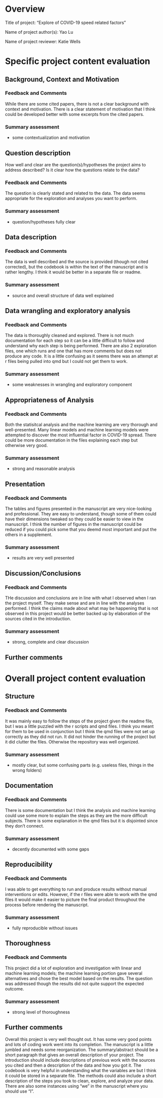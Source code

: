 # Overview

Title of project: "Explore of COVID-19 speed related factors"

Name of project author(s): Yao Lu

Name of project reviewer: Katie Wells



# Specific project content evaluation


## Background, Context and Motivation


### Feedback and Comments
While there are some cited papers, there is not a clear background with context and motivation. There is a clear statement of motivation that I think could be developed better with some excerpts from the cited papers.  


### Summary assessment 
* some contextualization and motivation



## Question description
How well and clear are the question(s)/hypotheses the project aims to address described? Is it clear how the questions relate to the data?


### Feedback and Comments
The question is clearly stated and related to the data. The data seems appropriate for the exploration and analyses you want to perform. 

### Summary assessment
* question/hypotheses fully clear


## Data description


### Feedback and Comments
The data is well described and the source is provided (though not cited corrected), but the codebook is within the text of the manuscript and is rather lengthy. I think it would be better in a separate file or readme. 


### Summary assessment
* source and overall structure of data well explained


## Data wrangling and exploratory analysis


### Feedback and Comments
The data is thoroughly cleaned and explored. There is not much documentation for each step so it can be a little difficult to follow and understand why each step is being performed. There are also 2 exploration files, one which runs and one that has more comments but does not produce any code. It is a little confusing as it seems there was an attempt at r files being pulled into qmd but I could not get them to work. 

### Summary assessment
* some weaknesses in wrangling and exploratory component




## Appropriateness of Analysis


### Feedback and Comments
Both the statisitcal analysis and the machine learning are very thorough and well-presented. Many linear models and machine learning models were attempted to discover the most influential factor in COVID-19 spread. There could be more documentation in the files explaining each step but otherwise very good. 


### Summary assessment
* strong and reasonable analysis

## Presentation


### Feedback and Comments
The tables and figures presented in the manuscript are very nice-looking and professional. They are easy to understand, though some of them could have their dimensions tweaked so they could be easier to view in the manuscript. I think the number of figures in the manuscript could be reduced if you could pick some that you deemd most important and put the others in a supplement. 


### Summary assessment
* results are very well presented



## Discussion/Conclusions


### Feedback and Comments
THe discussion and conclusions are in line with what I observed when I ran the project myself. They make sense and are in line with the analyses performed. I think the claims made about what may be happening that is not observed in this project would be better backed up by elaboration of the sources cited in the introduction. 


### Summary assessment
* strong, complete and clear discussion


## Further comments



# Overall project content evaluation



## Structure


### Feedback and Comments
It was mainly easy to follow the steps of the project given the readme file, but I was a little puzzled with the r scripts and qmd files. I think you meant for them to be used in conjunction but I think the qmd files were not set up correctly as they did not run. It did not hinder the running of the project but it did clutter the files. Otherwise the repository was well organized. 


### Summary assessment
* mostly clear, but some confusing parts (e.g. useless files, things in the wrong folders)



## Documentation 


### Feedback and Comments
There is some documentation but I think the analysis and machine learning could use some more to explain the steps as they are the more difficult subjects. There is some explanation in the qmd files but it is disjointed since they don't connect. 


### Summary assessment
* decently documented with some gaps



## Reproducibility


### Feedback and Comments
I was able to get everything to run and produce results without manual interventions or edits. However, if the r files were able to work with the qmd files it would make it easier to picture the final product throughout the process before rendering the manuscript. 



### Summary assessment
* fully reproducible without issues


## Thoroughness


### Feedback and Comments
This project did a lot of exploration and investigation with linear and machine learning models; the machine learning portion gave several alternatives and chose the best model based on the results. The question was addressed though the results did not quite support the expected outcome. 


### Summary assessment
* strong level of thoroughness


## Further comments

Overall this project is very well thought out. It has some very good points and lots of coding work went into its completion. The manuscript is a little jumbled and needs some reorganization. The summary/abstract should be a short paragraph that gives an overall description of your project. The introduction should include descriptions of previous work with the sources you cited and then a description of the data and how you got it. The codebook is very helpful in understanding what the variables are but I think it could be stored in a separate file. The methods could also include a short description of the steps you took to clean, explore, and analyze your data. There are also some instances using "we" in the manuscript where you should use "I". 






